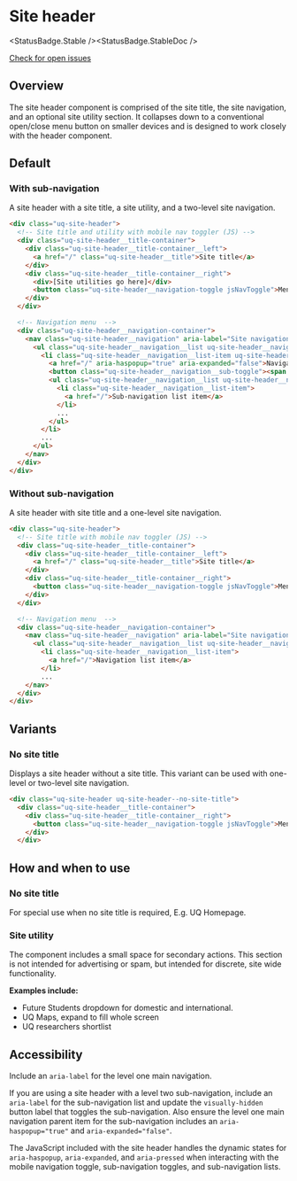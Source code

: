 
# Site header

<StatusBadge.Stable /><StatusBadge.StableDoc />

<a href="https://github.com/uq-its-ss/design-system/issues" class="uq-button uq-button--text" target="_blank">Check for open issues</a>

## Overview

The site header component is comprised of the site title, the site navigation, and an optional site utility section. It collapses down to a conventional open/close menu button on smaller devices and is designed to work closely with the header component. 

## Default

### With sub-navigation
A site header with a site title, a site utility, and a two-level site navigation.

<Canvas withSource="none" withToolbar>
  <Story height={505} id="components-site-header--site-header-with-subnav" />
</Canvas>

```html
<div class="uq-site-header">
  <!-- Site title and utility with mobile nav toggler (JS) -->
  <div class="uq-site-header__title-container">
    <div class="uq-site-header__title-container__left">
      <a href="/" class="uq-site-header__title">Site title</a>
    </div>
    <div class="uq-site-header__title-container__right">
      <div>[Site utilities go here]</div>
      <button class="uq-site-header__navigation-toggle jsNavToggle">Menu</button>
    </div>
  </div>

  <!-- Navigation menu  -->
  <div class="uq-site-header__navigation-container">
    <nav class="uq-site-header__navigation" aria-label="Site navigation" id="jsNav">
      <ul class="uq-site-header__navigation__list uq-site-header__navigation__list--level-1">
        <li class="uq-site-header__navigation__list-item uq-site-header__navigation__list-item--has-subnav uq-site-header__navigation__list-item--active">
          <a href="/" aria-haspopup="true" aria-expanded="false">Navigation list item</a>
          <button class="uq-site-header__navigation__sub-toggle"><span class="visually-hidden">Show Navigation list item sub-navigation</span></button>
          <ul class="uq-site-header__navigation__list uq-site-header__navigation__list--level-2" aria-label="Navigation list item sub-navigation">
            <li class="uq-site-header__navigation__list-item">
              <a href="/">Sub-navigation list item</a>
            </li>
            ...
          </ul>
        </li>
        ...
      </ul>
    </nav>
  </div>
</div>
```

### Without sub-navigation
A site header with site title and a one-level site navigation.

<Canvas withSource="none" withToolbar>
  <Story height={200} id="components-site-header--site-header-without-subnav" />
</Canvas>

```html
<div class="uq-site-header">
  <!-- Site title with mobile nav toggler (JS) -->
  <div class="uq-site-header__title-container">
    <div class="uq-site-header__title-container__left">
      <a href="/" class="uq-site-header__title">Site title</a>
    </div>
    <div class="uq-site-header__title-container__right">
      <button class="uq-site-header__navigation-toggle jsNavToggle">Menu</button>
    </div>
  </div>

  <!-- Navigation menu  -->
  <div class="uq-site-header__navigation-container">
    <nav class="uq-site-header__navigation" aria-label="Site navigation"  id="jsNav">
      <ul class="uq-site-header__navigation__list uq-site-header__navigation__list--level-1">
        <li class="uq-site-header__navigation__list-item">
          <a href="/">Navigation list item</a>
        </li>
        ...
    </nav>
  </div>
</div> 
```

## Variants

### No site title
Displays a site header without a site title. This variant can be used with one-level or two-level site navigation.

```html
<div class="uq-site-header uq-site-header--no-site-title">
  <div class="uq-site-header__title-container">
    <div class="uq-site-header__title-container__right">
      <button class="uq-site-header__navigation-toggle jsNavToggle">Menu</button>
    </div>
  </div>
```

## How and when to use

### No site title
For special use when no site title is required, E.g. UQ Homepage.

### Site utility
The component includes a small space for secondary actions. This section is not intended for advertising or spam, but intended for discrete, site wide functionality.

**Examples include:** 
* Future Students dropdown for domestic and international.
* UQ Maps, expand to fill whole screen
* UQ researchers shortlist


## Accessibility
Include an `aria-label` for the level one main navigation. 

If you are using a site header with a level two sub-navigation, include an `aria-label` for the sub-navigation list and update the `visually-hidden` button label that toggles the sub-navigation. Also ensure the level one main navigation parent item for the sub-navigation includes an `aria-haspopup="true"` and `aria-expanded="false"`. 

The JavaScript included with the site header handles the dynamic states for `aria-haspopup`, `aria-expanded`, and `aria-pressed` when interacting with the mobile navigation toggle, sub-navigation toggles, and sub-navigation lists. 
